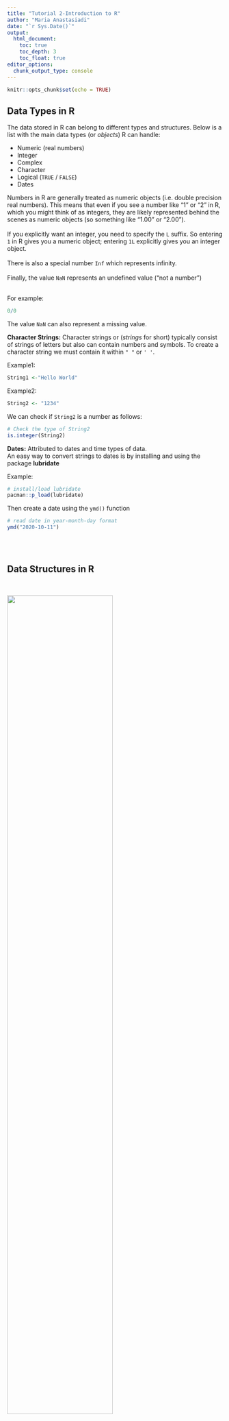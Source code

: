 ```yaml
---
title: "Tutorial 2-Introduction to R"
author: "Maria Anastasiadi"
date: "`r Sys.Date()`"
output: 
  html_document:
    toc: true
    toc_depth: 3
    toc_float: true
editor_options: 
  chunk_output_type: console
---
```


```r
knitr::opts_chunk$set(echo = TRUE)
```

## Data Types in R

The data stored in R can belong to different types and structures. Below is a list with the main data types (or *objects*) R can handle: <br>

-   Numeric (real numbers)
-   Integer
-   Complex
-   Character
-   Logical (`TRUE` / `FALSE`)
-   Dates

Numbers in R are generally treated as numeric objects (i.e. double precision real numbers). This means that even if you see a number like "1" or "2" in R, which you might think of as integers, they are likely represented behind the scenes as numeric objects (so something like "1.00" or "2.00").\
<br> If you explicitly want an integer, you need to specify the `L` suffix. So entering `1` in R gives you a numeric object; entering `1L` explicitly gives you an integer object. <br> <br> There is also a special number `Inf` which represents infinity. <br> <br> Finally, the value `NaN` represents an undefined value ("not a number")\
<br>

For example:

```r
0/0
```

The value `NaN` can also represent a missing value.

**Character Strings:** Character strings or (*strings* for short) typically consist of strings of letters but also can contain numbers and symbols. To create a character string we must contain it within `" "` or `' '`.

Example1:

```r
String1 <-"Hello World"
```

Example2:

```r
String2 <- "1234"
```

We can check if `String2` is a number as follows:

```r
# Check the type of String2
is.integer(String2)
```

**Dates:** Attributed to dates and time types of data. <br> An easy way to convert strings to dates is by installing and using the package **lubridate**

Example:

```r
# install/load lubridate 
pacman::p_load(lubridate)
```

Then create a date using the `ymd()` function

```r
# read date in year-month-day format
ymd("2020-10-11")
```

<br><br>

## Data Structures in R

<br>

![](Pictures%20for%20RMarkdown%20Docs/r-programming-data-structures.png){fig-align="right" width="70%"}

<br>

### Vectors

Vectors is a basic data structure that plays an important role in R. It is defined as an ordered set of values called *elements* or *components*. A vector can contain any number of elements, but all of the elements must be of the same type of values (e.g. integer, double, character, logical). These Vectors are called **Atomic Vectors**.

**Numeric Vectors:** Integer and double vectors are collectively known as *numeric vectors*.

**Creating vectors**

In R, we can create vectors with the `c()` function.

Example1:

```r
# Create a vector of integers
v1 <- c(1:10)

# Print the vector v1 in the console
v1
```

Check the type of the vector with the `typeof()` function:

```r
typeof(v1)
```

Check the length of the vector (number of elements) with the `length()` function:

```r
length(v1)
```

Check the class of the vector with the `class()` function:

```r
class(v1)
```

<br>

Example2:

```r
# Create a numeric vector
v2 <- c(4, 6, 7, 9, 1)
```

Check the type of the vector with the `typeof()` function:

```r
typeof(v2)
```

Check class of vector v2 with the 'class()' function

```r
class(v2)
```

**Note:** If we wanted vector v2 to be of type "integer" we had to specify it as below: <br>

```r
v2.int <- c(4L, 6L, 7L, 9L, 1L)
typeof(v2.int)
class(v2.int)
```

<br>

There are various other ways to create a vector in R, which are as follows:

1.  Using the colon `(:)` operator:

```r
v1 <- 1:10
```

2.  Using the `seq()` function:

```r
v1 <- seq(from=1, to=10, by=1)

# Or simply

v1 <- seq(1, 10, 1)
```

3.  Using the `rep()` function

```r
v3 <- rep(3, times=5)

# Print v3
v3
```

We can also use the `rep()` function to replicate another vector as many times we want:

```r
v4<-rep(v3, times=2)

# Print v4
v4
```

Or each element of a vector as many times we want:

```r
v5 <- rep(v3, each=2)

# Print v5
v5
```

You can also combine repeating elements and the whole vector in the same operation

```r
rep(1:3,each=2, times = 3)

```

As you probably noticed already, the difference is that with the`c()` function we can create any vector we like while with the other methods we have certain constraints. <br> We can also use the `c()` function to concatenate vectors of the same type:

```r
v12 <- c(v1, v2)

# Print v5
v12
```

### Naming Vector Elements

When creating a vector we can at the same time assign a name at each element within the vector. For example:

```r
new.vector <- c(a=3, b=8, c=1)

# Print new.vector
new.vector
```

To see the names of a vector we can use the `names()` function as follows:

```r
names(new.vector)
```

We can also use the `names()` function to assign names to the elements of a vector after having being created. <br> For example:

```r
names(v3) <- rep("three", 5)

# Print vector in the console:
v3
```

You may not appreciate the use of names in a vector right now but it can be very useful for extracting certain elements from a vector and other data structures.

### Vector Attributes:

A vector can have three types of attributes: **Names, Dimensions and Classes**. <br>

In terms of classes, R has five basic or *atomic* classes of objects: character, numeric (real numbers), integer, complex, logical (True/False).

We already learned how to assign names to a vector. By assigning names to the vector above we have also assigned attributes to this vector. You can check if a vector has attributes with the function `attributes`.

```r
attributes(v3)
```

If the vector has no attributes the result will return as `NULL`.

**1. Arithmetic operations with vectors**

We can perform all the arithmetic operation we listed earlier using vectors instead of single numbers. The arithmetic operations are performed element-by-element on vectors. We can add, subtract, multiply, or divide two or more vectors. For example:

```r
a <- c(1, 2, 4, 8, 16)
b <- c(18, 9, 5, 2, 1)

# Addition
a+b

# Subtaction
b-a

# Multiplication
a*b

# Division
b/a
```

<br>

♻️ **Vector Recycling:** In the previous arithmetic operations you may have noticed that both vector **a** and vector **b** have the same length which makes element-wise operations easy. However, what happens if we want to do the same operations with two vectors of different length? In this case, R employs *Vector Recycling*.<br>

Vector recycling is when R starts repeating the elements of the shorter vector -starting from the beginning- until the two vectors equal in length. For example if vector **a** had elements [1, 2, 4] and we wanted to add it to vector **b** above, then R would extend vector **a** by adding elements "1" and "2" so that both vectors had the same length. Vector **a** would now look like this: [1,2,4,1,2]. <br>

### Vectorisation

The arithmetic operations we showed earlier is an example of **Vectorisation**. <br> Vectorisation in R is the process of doing the same operation on a vector of values as on a single value.

```{=html}
<style>
div.gray { background-color:#ebf5ed; border-radius: 5px; padding: 20px;}
</style>
```
::: gray
Although **vectorisation** seems the "obvious" thing to do, it is not the norm! In other languages we typically have to write a much more complicated expression to do something so simple. This gives R an edge over other languages for data analysis. Vectorisation allows us to express repetitive calculations in a simple and intuitive way saving a lot of time.
:::

**Exercise**: Other examples of vectorisation is the use of functions for mathematical processes. For instance the function `log(a)` will return a new vector with the log values of every element in vector a. Try it for yourselves!<br>

Task1: Create and print a new vector with the log values of vector a. Name the new vector "lna"

```r
# Create vector "lna"

```

Task2: You will see that the element of the new vector have many decimal places. Use the `round()` function to reduce the number of decimal points to 2. Applying the `round()` function to the whole vector is a vectored operation as well!

```r
# Round the elements of vector "lna"
```

**2. Other Vector Operations** We can apply many other functions to (mostly) numeric vectors to derive simple statistics, change the value of all or some elements and so on. Some simple examples are given below:

a)  Adding a scalar to a vector\

```r
va <- c(2, 8, 3, 5, 5, 1, 3, 9, 4) 
va
#Add the number "8" to all elements in the vector va
va + 8
```

b)  Changing the value of one or more elements in a vector

```r
#Replace the 5th element of vector va with the value "6"
va[5] <-6
va
```

c)  Sorting vectors

```r
sort(va, decreasing=TRUE)

```

We can also employ some mathematical functions to perform operations such as calculating the sum of all the elements in the vector as well as the cumulative sum.

```r
# Calculate sum of vector va 
sum(va)
 # Calculate cummulative sum 
cumsum(va)
```

**Question:** What is the output of the `sum()` and `cumsum()` functions? Can you explain the difference in how they work?

**Exercise** Use the functions `min()`, `max()` to find the min and max values of vector **va** and the function `prod()` to calculate the product of vector **va**.

**Descriptive Statistics** We can also extract simple statistics from arithmetic vectors, such as, the mean, median, and standard deviation. (More on descriptive statistics on tomorrow's lectures)

a)  Mean and standard deviation

```r
mean(va)

sd(va)

median(va)
```

<br>

**Character Vectors**: The elements of character vectors are what are known as "character string" or simply "string". This term refers to a sequence of characters surrounded by `" "`. Consequently, a character vector is an atomic vector which contains an ordered collection of one or more character strings. Let's see an example below:

```r
# Create a character vector with the the types of pets belonging to a class of primary students

pet.type <- c("cat", "dog", "rabbit", "fish", "bird")
```

<br>

**Logical Vectors** The elements of logical vectors can only take the values `TRUE` or `FALSE`. As with other kind of vectors the `c()` and `rep()` functions can also be used to construct logical vectors. <br> An example of a logical vector is shown below:

```r
#Microchip status for pet.type vector
microchip <- c(TRUE, TRUE, FALSE, FALSE, FALSE)
```

<br> Logical vectors can have many uses. R uses logical vectors to represent the results of comparisons between vectors. For instance we may be interested in the result of questions such as: "is x greater than y?" or "is x less or equal to y?". First let's create two numeric vectors x and y:

```r
x <- seq(from=5, to=16, by=2)
x

y <- rep(9:11, each=2, times=1)
y
```

Now assess whether "`x > y`"x is greater than y".

```r
x > y
```

### Relational Operators:

To express the question above in R notation we made use of **relational operators**. Relational operators are used to evaluate the relative value of vector elements. There are six relational operators available in R:

-   **Relational operators:**
-   `x < y` "is x less than y?"
-   `x > y` "is x greater than y?"
-   `x <= y` "is x less or equal to y?"
-   `x >= y` "is x greater or equal to y?"
-   `x == y` "is x equal to y?"
-   `x != y` "is x different to y?"

**NOTE:** The symbol `==` is a relational operator and is different to the symbol `=` which is an **assignment operator** and is used to assign a variable name in the same way as the `<-` **assignment operator**.

### Other operators in R

So far we have come across several different types of operators in R: **arithmetic** operators, **relational** operators and **assignment** operators.\
In fact there are two more types of R operators: **logical operators** and **miscellaneous operators** like the `:` operator we have already seen in many cases.

**Logical** operators are very useful especially when combined with relational operators. Below is a list with the different logical operators.

-   **Logical Operators**
-   `&` Element-wise logical **AND** operator
-   `&&` Logical **AND** operator
-   `|` Element-wise logical **OR** operator
-   `||` Logical **OR** operator
-   `!` The logical **NOT** operator

Operators `&` and `|` perform element-wise operation producing results with the length of the longer operand.

Operators `&&` and `||` examines only the first element of the operands resulting into a single length logical vector.

Zero is considered FALSE and non-zero numbers are taken as TRUE.

**Examples**

```r
a1<- c(0, 3, 10)
b1 <- c(8, 9, 12)
a1 & b1
a1 | b1
! b1
! a1
```

In the above example all non-zero numbers are treated as `TRUE` while zero is treated as `FALSE`.

If you want to use the logical **AND** or **OR** operator you need make pairwise element comparisons. For example:

```r
a1[1] && b1[1]
a1[2] || b1[3]
```

A more intuitive example is when we compare variables. For example:

```r
sum(a1) > 4 & length(b1)>=3
```

We want to check if the sum of all the elements in vector a1 is greater than 4 **AND** the length of vector b1 is equal or more than 3. The `&` operator is an **exclusive** operator. It only returns `TRUE` if all values are `TRUE`.

Now an example with the `|` operator:

```r
sum(a1)>4 | length(b1)<3
```

In this case we check whether the sum of all elements in vector a1 is greater than 4 **OR** if the length of vector b1 is less than 3. The `|` operator is an **inclusive** operator as it returns `TRUE` if at least one of the values are true.

Finally the `!` operator *flips* the result of a logical test. For instance, type `!TRUE` in the console and see what happens. It should return `FALSE`. Let's use it in combination with a logical operator:

```r
!(4>5)
```

Although 4 is certainly not greater then 5, R returns `TRUE`, simply because the `!` *flips* the question so it evaluates the question "4 NOT greater than 5".

Although it might not be easy to appreciate how useful the `!` operator is from these simple examples, it is very useful when it comes to dealing with databases and large datasets, for extracting data of interest and excluding others that are not required. <br><br> ![R-operators](Pictures%20for%20RMarkdown%20Docs/r_operators.png){fig-align="right" width="50%"} <br>

## Subsetting Vectors

### Indexing

Earlier we learned how to create vectors and perform operations and comparisons. However, in many cases we may want to select specific elements from a vector. This is easily done by using the following notation: <br> ![vector-index](Pictures%20for%20RMarkdown%20Docs/indexing.png){fig-align="right" width="70%"}

**Example** Let's try accessing the pet type "rabbit" from the vector pet.type:

```r
pet.type[3]
```

<br> We could also exclude a particular element from a vector. The only difference is that we add the "minus" symbol in front of the index position. <br> ![vector-minus](Pictures%20for%20RMarkdown%20Docs/vector_index.png){fig-align="right" width="70%"}

**Example:** Exclude the pet type "rabbit" from the vector pet.type:

```r
pet.type[-3]
```

The same principles apply when we want to index more than one elements from a vector. The only difference is that we need to add a vector inside the square brackets with the elements we want to index.<br> ![vector-index-many](Pictures%20for%20RMarkdown%20Docs/vector_index_many.png){fig-align="right" width="70%"}

Similarly to exclude several elements from a vector we add the symbol "minus" in from of the vector with the elements we want to exclude:<br> ![vector-exclude-many](Pictures%20for%20RMarkdown%20Docs/vector_exclude_many.png){fig-align="right" width="70%"}

If we have named vectors, we can index the vector by referencing the name of the element we want to select:<br> ![vector-index-name](Pictures%20for%20RMarkdown%20Docs/vector_index_name.png){fig-align="right" width="70%"}

Let's attribute names to the vector pet.type to indicate their pet name:

```r
names(pet.type) <- c("Ginger", "Waffle", "Benjie", "Goldie", "Twitty")
```

Now select the second element from the pet.type by indexing its name:

```r
pet.type["Waffle"]
```

Finally, we can index a vector by using logical vectors!

**Example**:

```r
vtest <- c("John Doe", "Jane Doe", "Steve Graves", "Adam Smith", "Amy Ward") 
```

Next create a logical vector called lvec:

```r
lvec <- c(TRUE, FALSE, TRUE, TRUE, FALSE)
```

Now combine the two previous vectors and see what happens:

```r
vtest1 <-vtest[lvec]

# Print the new vector:
vtest1
```

**Slicing Vectors** If we want to select consecutive elements from a vector we can use the following notation: ![vector-slicing](Pictures%20for%20RMarkdown%20Docs/vector_slicing.png){fig-align="right" width="70%"}

Equally, if we want to select all the elements of a vector except a series of consecutive elements (slice) we use the same notation with the "minus" sign at the front:<br> ![vector-slicing-minus](Pictures%20for%20RMarkdown%20Docs/vector_slicing_minus.png){fig-align="right" width="70%"}

**How to "slice" a vector using comparison operators**. <br> For example, first create a numeric vector

```r
#create a numeric vector 
v.num <- seq(3,77, by=4)
#print v.num
v.num
```

Next select all the values greater or equal than 50

```r
v.num[v.num >=50]
```

To avoid any confusion with which type of brackets to use for indexing vectors and R objects in general we can use the following mnemonic: <br>

![](Pictures%20for%20RMarkdown%20Docs/Function_notation.png){fig-align="center" width="80%"}

![](Pictures%20for%20RMarkdown%20Docs/Indexing_notation.png)

<br>

### Factors

Factors is a special case of vector that is solely used to represent [categorical or ordinal]{style="color:red"} variables.

We can create factors with the function `factor()`. For example:

```r
#Create a vector to store the gender of the pets included in the vector pet.type
pet.gender <- factor(c("male", "female", "male", "female", "female"))

#print the results
pet.gender
```

You can also check the class and type of the vector we just created above.

```r
class(pet.gender)
typeof(pet.gender)
```

As we can see the type of the vector pet.gender is *integer*. This is because factors are considered numeric type vectors in R!

#### Adding Factor Levels

Earlier we saw that R printed the levels in the vector `pet.gender`. There are cases, when we want to add more levels than the levels already existing within a vector of class factor. For instance let's create a vector with the blood type of a number of patients in a hospital with a specific condition

```r
blood.type <- factor(c("O", "AB", "A", "A"), levels = c("A", "B", "AB", "O"))
blood.type
```

This means that although currently the patients in this vector have only three blood types, when we define the levels we need to add all the possible blood types, as we may want to include more patients in the future.

#### Ordering Levels in a Factor

**Ordinal** are categorical variables that can be ordered. For example let's create a vector listing the symptoms of the patients above:

```r
symptoms.patients <- factor(c("SEVERE", "MILD", "MODERATE", "SEVERE"),
levels = c("MILD", "MODERATE", "SEVERE"), ordered = TRUE)

#print the factor
symptoms.patients
```

Since symptoms is an ordinal variable we can use relational operations to perform comparisons within the vector elements

```r
#Display which elements from vector symptoms.patients have symptoms higher than MODERATE
symptoms.patients > "MODERATE"
```

## Matrices

A matrix is an R object in which the elements are arranged in a two-dimensional rectangular layout. Matrices are natural extensions of vectors and like them they **contain elements of the same atomic types**. Matrices commonly contain numeric elements and they are very useful for mathematical operations.<br>

**NOTE**:Though we can create a matrix containing only characters or only logical values, they are not of much use.

**Creating Matrices**

1.  To create a matrix in R we can use the matrix() function as follows:

```r
M <- matrix(c(1, 3, 5, 7, 9, 11), nrow = 2, byrow=TRUE)
#Print matrix M
M
```

**NOTE** In the previous example we specified `byrow=TRUE` which tells R to start filling the matrix *by row*. The default value in the `matrix()` function is `byrow=FALSE`, which means if we leave this argument empty the matrix will be filled *by column*. You can try it for yourselves and see the difference. <br>

2.  We can also convert a vector into a matrix by changing its dimensions. For example:

```r
 #create a numeric vector
vec <- seq(2, 25, by=2.5)
vec
```

Next change the dimensions of the vector to be two-dimensional:

```r
dim(vec) <- c(2, 5)
vec
```

We can check the dimensions of a matrix with the functions `nrow()`, `ncol()` and `dim()`as follows:

```r
#check the number of rows
nrow(M)
#check the number of columns
ncol(M)
#check the dimensions of matrix M (#rows, #columns)
dim(M)
```

Another way to check the number of rows and columns of a matrix is as follows:

```r
#check number of rows
dim(M)[1]
#check number of columns
dim(M)[2]
```

3.  Finally we can create a matrix by combining vectors of equal length (and same atomic type).\
    We can bind together vectors by row or by column as in the examples below:

```r
#Create three numeric vectors of the same length
x1 <- 1:6
x2 <- 2:7
x3 <- seq(3, 18, by=3)
```

**a)** Bind by row: Use the rbind() function to bind the vectors x1, x2, x3 by row

```r
XR <- rbind(x1,x2,x3)
XR
```

**b)** Bind by column: Use the cbind() function to bind the vectors x1, x2, x3 by column

```r
XC <- cbind(x1,x2,x3)
XC
```

**Arithmetic Operations with Matrices** We can use numeric matrices to perform arithmetic operations similar to vectors. For example we can multiply a matrix by a scalar which will multiply each element of the matrix by the same number:

```r
# Multiply a scalar with a matrix
A <- 2*XR
#Print new matrix A   
A
```

We can add or subtract matrices of the same dimensions:

```r
# Matrix addition
B <- A - 3*XR
B
```

We can multiply or divide matrices of the same dimensions:

```r
# Matrix Multiplication (element by element)
AB <-A*B
AB
#Matrix Division (element by element)
A_B <-A/B
A_B
```

We can also perform *Algebraic* matrix multiplication in R using the operator `%*%` given the two matrices are conformable. For example, let's see if we can multiply matrix **XC** by Matrix **XR**. First check their dimensions:

```r
dim(XC)
dim(XR)
```

The two matrices are conformable as the number of columns of **XC** is the same as the number of rows of **XR**. Now we can go ahead and perform the multiplication:

```r
XX <- XC %*% XR
XX
```

```{=html}
<style>
div.orange { background-color:#fff9e6; border-radius: 5px; padding: 20px;}
</style>
```
::: orange
**NOTE:** Algebraic matrix multiplication is **not commutative**! **A·B ≠ B·A**
:::

<br>

**Matrix Descriptive Statistics** Similar to vectors we can also extract simple statistics from matrices using the same functions. For example:

```r
#Mean 
mean(XX)
sd(XX)
min(XX)
max(XX)
```

However, knowing the mean, sd and so on for the whole matrix is not very useful. Most of the time we are interested in rows or columns. For example, each row might represent one sample and each column a variable we measured for all the samples. To extract those statistics per column or row we can make use of the `apply()` function which is another example of vectorisation. For example:

```r
#calculate the mean for each row of  matrix
apply(XX, 1, mean)

#calculate the mean for each column of  matrix
apply(XX, 2, mean)
```

We can do the same with other functions, eg. `min()`, `max()`, `sd()`, `sum()` and so on. <br> <br> **Sub-setting Matrices** As well as indexing vectors, we can use the square brackets `[]` to index a matrix. The convention for indexing matrices is: [[rows, columns]]{style="color:red"}. <br> Let's see some examples below:

**Extract elements from a matrix** a) Extract element from matrix XX from the 1st row and 2nd column

```r
XX[1,2]

```

b)  Extract the 3rd column from matrix XX

```r
XX[,3]
```

c)  Extract rows 2:3 and columns 3:4 from matrix XX

```r
XX[2:3, 3:4]
```

We can also use matrix indexing to replace the values of specific matrix elements. Example: Replace elements in rows 2:3 and 3:4 in matrix XX with zeros

```r
XX[2:3, 3:4] <- 0
```

Now print matrix XX and see if the values have changed.

### Naming columns and vectors in a matrix

Similar to vectors we can also assign names to columns and rows in a matrix which is very useful when we are analysing experimental data. For instance row names could represent sample names and column names could represent variable names. To name matrix rows we can use the `rownames()` function and to name matrix columns we can use the `colnames()` function. <br> **Example:** Let's assume you have measured the weight of 5 apples from two different varieties after harvest and you want to create a matrix to store the results. First create a vector with the weight measurements for each sample:

```r
# Create a vector with the apple weights in grams
weight <- c(80.3, 93.1, 88.6, 90.4, 85.1, 67.2, 69.6, 72.5, 63.9, 71.4)
```

Then turn this vector into a matrix with 5 rows and 2 columns using the matrix function:

```r
APPLES <- matrix(weight, nrow = 5) 
```

Print the matrix `APPLES` to see how it looks. Each column represents a different cultivar. To make the matrix more informative we can name each column by the cultivar name and each row by the sample number as shown below:

```r
# Name the APPLE matrix rows:
rownames(APPLES) <-c("Rep1", "Rep2", "Rep3", "Rep4", "Rep5")

# Name the APPLE matrix columns:
colnames(APPLES) <- c("Bramley", "Gala")
```

Print the matrix APPLES to see if it worked.

**Transposing Matrices:** Sometimes we may find that we want to change the orientation of a matrix, either for algebraic operations or simply to make it easier to work with the data. Let's say in the previous example we wanted to display the cultivar name in each row and the sample number in the columns. We can easily do so with the function `t()`. For example:

```r
# Transpose matrix APPLES:
t(APPLES)
```

<br>

## Arrays

As we saw earlier, a matrix is a two-dimensional data structure which contain elements of the same atomic types. There is another type of data structure which can store data in more than two dimensions called **Arrays**. An array is created with the help of the `array()` function. This function takes a vector as an input (argument) and uses the value of the dim parameter to create an array. Suppose we want to create an array of dimension (2,3,4), then we need to provide a vector for the dim argument within the `array()` function in order to create the 3-dimensional array. An example is given below:

```r
Array1 <-array(1:20, dim=c(2,3,4))
Array1
```

The result of the above operation is that we created four rectangular matrices of two rows and three columns each.

**NOTE** In this course we will not use multidimensional arrays as they are out of scope. This is for reference only! <br>

## Data Frames

Until now we have only encountered data structures of the same data type, e.g. numeric data. However, in practice data analysis usually involves diverse collections of data ("data sets") which include different types of data types such as numerical, categorical and so on. An experiment typically considers many different "variables". For example if we want to study the effect of **caffeine intake** on the **amount of sleep** of 10 volunteers, we need to take many different variable into account, such as *amount of caffeine consumed*, *age*, *occupation*, *underline health issues*, *sex*, *stress levels*, etc. As you can see some of these variables are numeric while others are categorical. We could work with each of these variables in isolation, but this could easily lead to errors. Instead it would be very useful to gather all the related variables into a single data structure. **Data Frames** address this problem which makes them one of the most useful and popular data structures in R and justify R's reputation as one of the best environments for data analysis.

**Data Frames** are two-dimensional table-like objects with rows and columns. They collect together different variables and store each of them in a different column. In this context, each column is a vector of some kind, such as arithmetic, character etc.

The best way to understand this is to create a data frame. We can use the function `data.frame()` to do this.\
Let's take the previous example of caffeine intake and amount of sleep. Assume we have taken into account the participants' *age, sex, caffeine intake (mg), amount of sleep per night and sleep breaks*. For example:\
a) Create **age** vector

```r
age <-c("18-29", "30-49", "30-49", "18-29", "30-49", ">=70", "30-49", "50-69", "18-29", "50-69")
```

b)  Create **sex** vector

```r
sex <- factor(c("Male", "Female", "Male", "Male", "Female", "Male", "Female", "Female", "Male", "Male"))
```

c)  Create **caffeine** intake (mg) vector

```r
caffeine <- c(0, 200, 400, 0, 200, 200, 50, 400, 0, 400)

```

d)  Create **sleep amount** vector

```r
sleep.amount <- factor(c("6-8 h","<=5 h", "6-8 h", "6-8 h", "<=5 h", "<=5 h", ">8 h","<=5 h", "6-8 h", "<=5 h" ), 
                       levels = c("<=5 h", "6-8 h",">8 h"), ordered = TRUE)
```

e)  Create **sleep break** vector

```r
sleep.break <- c("NO", "YES", "YES", "NO", "NO", "YES", "YES", "NO", "YES", "YES")
```

Create data frame:

```r
Sleep.Data <- data.frame(age, sex, caffeine, sleep.amount, sleep.break)
```

You can print the data frame in the console to inspect it.

**NOTE:** We can also use the `colnames()` and `rownames()` or `row.names()` functions to assign column and row names if we wish to. Alternatively we can assign column names when creating the data frame. For example:

```r
Sleep.Data <- data.frame(Age = age, SEX = sex, Caffeine_mg = caffeine, Sleep_Length = sleep.amount, Sleep_Break = sleep.break)
```

### Exploring Data Frames

In the previous example we printed the data frame we created in console to see its contents. However, when working with larger data frames this is not recommended. We can use the `head()` and `tail()` functions instead to extract the first and last rows of a data frame. We can define the number of rows we want to see with the `n` argument inside the functions.\
For example:

```r
head(Sleep.Data, n=3)
```

The same for `tail()`

```r
tail(Sleep.Data, n=2)
```

Finally, we can visualise the whole data frame in a separate spreadsheet with the function `View()`:

```r
View(Sleep.Data)
```

We can also use the `dim()` function to inspect the dimensions of a data frame:

```r
dim(Sleep.Data)
```

The first number in the output is the number of rows and the second the number of columns.

**NOTE:** If we are interested in only the number of rows or columns we can use the functions `ncol()` and `nrow()` respectively.

We can also display the column or row names with the functions `colnames()` and `rownames()`. For example:

```r
colnames(Sleep.Data)
```

### Extracting Data from Data Frames

There are several ways we can extract data from a data frame. Below are some examples on how to index and extract data from dataframes:\
1) Using the `$` operator:

```r
Sleep.Data$Caffeine_mg
```

2)  Using double square brackets `[[]]`

```r
Sleep.Data[["Caffeine_mg"]]
```

3)  For more than one variable we can provide a vector with the variable names to extract:

```r
Sleep.Data[c("Age", "Sleep_Length")]
```

**NOTE:** If using either single `[]` or double`[[]]` remember to use `""` around the variable name(s).

**Adding variables**: A useful operation we can do with data frames is adding variables (columns) to the data frame. We can do this as follows:

```r
Sleep.Data$Stress <-c("Low", "High", "High", "Moderate", "Low", "High", "Moderate", "Low", "High", "Moderate")
```

Check if it worked

```r
Sleep.Data
```

### Indexing data frames

Another use for the square brackets `[]` is that they allow us to subset rows and columns at the same time (as we did with matrices).\
For example:

```r
Sleep.Data[1:3, 1:2]

```

Or alternatively:

```r
Sleep.Data[1:3, c("Age", "SEX")]
```

To subset only rows or columns we can do the following:

```r
#Exclude columns 1:2
Sleep.Data[, 3:ncol(Sleep.Data)]
```

```r
#Subset rows 3:5
Sleep.Data[3:5, ]
```

## Lists

There is another type of vectors in R called **Lists** which unlike *Atomic Vectors* can contain elements of different data types. Lists are also known as **recursive vectors**.

Some things to remember about Lists are the following: <br>

-   Lists group R objects into a set
-   Lists can store other lists
-   Lists are one-dimensional
-   Lists can store elements of different basic types
-   Lists have no inherent function

**Create Lists:** Lists can be created using the `list()` function, which takes an arbitrary number of arguments. Let's create a list to store the results for a group of patients in a hospital treated for bacterial infection:

```r
patient.record <- list(patient.name = c("John Doe", "Jack Smith", "George Williams"), 
                       patient.age = c(54, 36, 48), 
                       patient.medication = c("paracetamol", "penicillin"), 
                       temperature =list(c(38.9, 39.1, 37.8, 37.4, 37.1), c(39.5, 39.7, 38.7, 38.6, 37.9), c(38.8, 39.1, 38.6, 37.7, 37.3)))
```

The list `patient.record` created above contains the names and age of the patients, the medication administered and recordings of their temperature over the last 20 hours. Now lets print this list to inspect it:

```r
patient.record
```

### List subsetting

**Extracting elements from a list**

We have several ways to access elements from a list:<br> a) Using double square brackets `[[]]`

```r
#Extract the 2nd element from the list patient.record
patient.record[[2]]
```

b)  Using the `$` operator:

```r
#Extract the 2nd element from the list patient.record
patient.record$patient.age
```

We can also extract sub-elements from a list as follows

```r
#Extract the 1st sub-element from the second element from the list patient.record
patient.record[[2]][1]
```

⚠️**CAUTION** If you use single square brackets `[]` instead of double `[[]]` what will be returned will still be a (smaller) **list** object.

Try it for the 2nd element of list `patient.record`:

```r
patient.record[2]
```

The above will return another **list** with only one element (`patient.age`).\
The same is true if we write the following:

```r
# Index elements 2:3 from the list patient.record
patient.record[2:3]
```

### Nested lists

To **index** an element from a list nested withing another list we write:

```r
# Index the 3rd element from list temperature within the list patient.record
patient.record[[4]][3]
```

The above operation will still return a **list** with one element.

To **extract** a sub-element from a list nested within another list we write:

```r
# Extract the 3rd element from list temperature within the list patient.record
patient.record[[4]][[3]]
```

This will return a **vector** with the temperature recordings for the 3rd patient!

In summary: <br>

![](Pictures%20for%20RMarkdown%20Docs/Lists.png)
